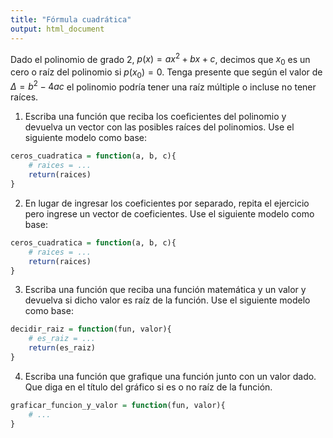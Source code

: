 ```yaml
---
title: "Fórmula cuadrática"
output: html_document
---
```


Dado el polinomio de grado $2$, $p(x) = a x^2 + b x + c$, decimos que $x_0$ es un cero o raíz del polinomio si $p(x_0) = 0$. Tenga presente que según el valor de $\Delta = b^2 - 4ac$ el polinomio podría tener una raíz múltiple o incluse no tener raíces. 

1. Escriba una función que reciba los coeficientes del polinomio y devuelva un vector con las posibles raíces del polinomios. Use el siguiente modelo como base:  

```r
ceros_cuadratica = function(a, b, c){
    # raices = ...
    return(raices)
}
```

2. En lugar de ingresar los coeficientes por separado, repita el ejercicio pero ingrese un vector de coeficientes. Use el siguiente modelo como base: 

```r
ceros_cuadratica = function(a, b, c){
    # raices = ...
    return(raices)
}
```

3. Escriba una función que reciba una función matemática y un valor y devuelva si dicho valor es raíz de la función. Use el siguiente modelo como base: 

```r
decidir_raiz = function(fun, valor){
    # es_raiz = ...
    return(es_raiz)
}
```

4. Escriba una función que grafique una función junto con un valor dado. Que diga en el título del gráfico si es o no raíz de la función.

```r
graficar_funcion_y_valor = function(fun, valor){
    # ...
}
```

